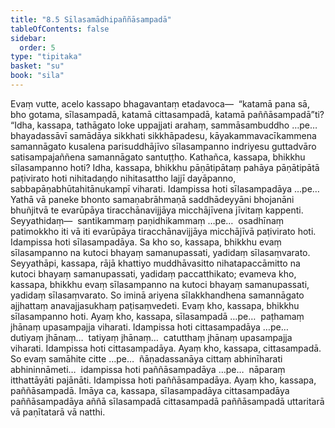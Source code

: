 ```yaml
---
title: "8.5 Sīlasamādhipaññāsampadā"
tableOfContents: false
sidebar:
  order: 5
type: "tipitaka"
basket: "su"
book: "sila"
---
```



<DynamicBreadcrumb />

<Division number="400" book="sila" bookNo="6" page="162">

<Paragraph number="668" book="sila">
Evaṃ vutte, acelo kassapo bhagavantaṃ etadavoca—  “katamā pana sā, bho gotama, sīlasampadā, katamā cittasampadā, katamā paññāsampadā”ti? “Idha, kassapa, tathāgato loke uppajjati arahaṃ, sammāsambuddho …pe…  bhayadassāvī samādāya sikkhati sikkhāpadesu, kāyakammavacīkammena samannāgato kusalena parisuddhājīvo sīlasampanno indriyesu guttadvāro satisampajaññena samannāgato santuṭṭho.
</Paragraph>

</Division>
<Division number="401" book="sila" bookNo="6" page="162">

<Paragraph number="669" book="sila">
Kathañca, kassapa, bhikkhu sīlasampanno hoti? Idha, kassapa, bhikkhu pāṇātipātaṃ pahāya pāṇātipātā paṭivirato hoti nihitadaṇḍo nihitasattho lajjī dayāpanno, sabbapāṇabhūtahitānukampī viharati. Idampissa hoti sīlasampadāya …pe…
</Paragraph>

<Paragraph number="670" book="sila">
Yathā vā paneke bhonto samaṇabrāhmaṇā saddhādeyyāni bhojanāni bhuñjitvā te evarūpāya tiracchānavijjāya micchājīvena jīvitaṃ kappenti. Seyyathidaṃ—  santikammaṃ paṇidhikammaṃ …pe…  osadhīnaṃ patimokkho iti vā iti evarūpāya tiracchānavijjāya micchājīvā paṭivirato hoti. Idampissa hoti sīlasampadāya.
</Paragraph>

<Paragraph number="671" book="sila">
Sa kho so, kassapa, bhikkhu evaṃ sīlasampanno na kutoci bhayaṃ samanupassati, yadidaṃ sīlasaṃvarato. Seyyathāpi, kassapa, rājā khattiyo muddhāvasitto nihatapaccāmitto na kutoci bhayaṃ samanupassati, yadidaṃ paccatthikato; evameva kho, kassapa, bhikkhu evaṃ sīlasampanno na kutoci bhayaṃ samanupassati, yadidaṃ sīlasaṃvarato. So iminā ariyena sīlakkhandhena samannāgato ajjhattaṃ anavajjasukhaṃ paṭisaṃvedeti. Evaṃ kho, kassapa, bhikkhu sīlasampanno hoti. Ayaṃ kho, kassapa, sīlasampadā …pe…  paṭhamaṃ jhānaṃ upasampajja viharati. Idampissa hoti cittasampadāya …pe…  dutiyaṃ jhānaṃ…  tatiyaṃ jhānaṃ…  catutthaṃ jhānaṃ upasampajja viharati. Idampissa hoti cittasampadāya. Ayaṃ kho, kassapa, cittasampadā.
</Paragraph>

<Paragraph number="672" book="sila">
So evaṃ samāhite citte …pe…  ñāṇadassanāya cittaṃ abhinīharati abhininnāmeti…  idampissa hoti paññāsampadāya …pe…  nāparaṃ itthattāyāti pajānāti. Idampissa hoti paññāsampadāya. Ayaṃ kho, kassapa, paññāsampadā.
</Paragraph>

<Paragraph number="673" book="sila">
Imāya ca, kassapa, sīlasampadāya cittasampadāya paññāsampadāya aññā sīlasampadā cittasampadā paññāsampadā uttaritarā vā paṇītatarā vā natthi.
</Paragraph>
</Division>